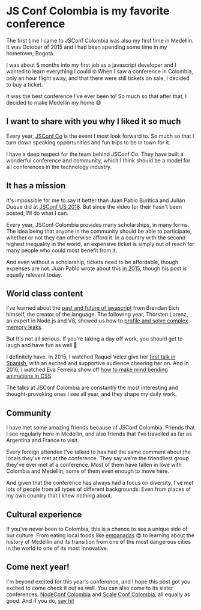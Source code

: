 # JS Conf Colombia is my favorite conference

The first time I came to JSConf Colombia was also my first time in Medellín. It
was October of 2015 and I had been spending some time in my hometown, Bogotá.

I was about 5 months into my first job as a javascript developer and I wanted to
learn everything I could 🤓 When I saw a conference in Colombia, only an hour
flight away, and that there were still tickets on sale, I decided to buy a
ticket.

It was the best conference I've ever been to! So much so that after that, I
decided to make Medellín my home 😄

## I want to share with you why I liked it so much

Every year, [JSConf Co](https://jsconf.co/#home) is the event I most look
forward to. So much so that I turn down speaking opportunities and fun trips to
be in town for it.

I have a deep respect for the team behind JSConf Co. They have built a wonderful
conference and community, which I think should be a model for all conferences in
the technology industry.

## It has a mission

It's impossible for me to say it better than Juan Pablo Buriticá and Julián
Duque did at [JSConf US
2018](https://medium.com/colombia-dev/the-butterfly-js-effect-2eeae7b32712). But
since the video for their hasn't been posted, I'll do what I can.

Every year, JSConf Colombia provides many scholarships, in many forms. The idea being
that anyone in the community should be able to participate, whether or not they
can otherwise afford it. In a country with the second highest inequality in the
world, an expensive ticket is simply out of reach for many people who could most
benefit from it.

And even without a scholarship, tickets need to be affordable, though expenses
are not. Juan Pablo wrote about this
[in
2015](https://buriti.ca/how-we-re-changing-colombia-through-open-source-communities-and-why-we-need-your-help-7825a9fd020e),
though his post is equally relevant today.

## World class content

I've learned about the [past and future of
javascript](https://www.youtube.com/watch?v=stDqtnY_iLc) from Brendan Eich himself, the
creator of the language. The following year, Thorsten Lorenz, an expert in Node.js and V8, showed us
how to [profile and solve complex memory leaks](https://youtu.be/2KnTaYk1rwg).

But It's not all serious. If you're taking a day off work, you should get to
laugh and have fun as well 🎉

I definitely have. In 2015, I watched Raquel Velez give her [first talk in
Spanish](https://youtu.be/Iqkm2j54Bks),
with an excited and supportive audience cheering her on. And in 2016, I watched Eva
Ferreira show off [how to make mind bending animations in
CSS](http://evaferreira.com.ar/jsconfco/#slide-0).

The talks at JSConf Colombia are constantly the most interesting and
thought-provoking ones I see all year, and they shape my daily work.

## Community

I have met some amazing friends because of JSConf Colombia. Friends that I see
regularly here in Medellín, and also friends that I've travelled as far as
Argentina and France to visit.

Every foreign attendee I've talked to has had the same comment about the locals
they've met at the conference. They say we're the friendliest group they've ever
met at a conference. Most of them have fallen in love with Colombia and
Medellín, some of them even enough to move here.

And given that the conference has always had a focus on diversity, I've met lots
of people from all types of different backgrounds. Even from places of my own
country that I knew nothing about.

## Cultural experience

If you've never been to Colombia, this is a chance to see a unique side of our
culture. From eating local foods like [empanadas](https://goo.gl/wxZDRT) 😍 to
learning about the history of Medellín and its transition from one of the most
dangerous cities in the world to one of its most innovative.

## Come next year!

I'm beyond excited for this year's conference, and I hope this post got you
excited to come check it out as well. You can also come to its sister
conferences, [NodeConf Colombia](http://colombia.nodeconf.com/) and [Scale Conf
Colombia](https://scaleconfco.com/), all equally as good. And if you do, [say
hi!](https://https://twitter.com/_juancaicedo)
